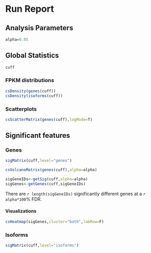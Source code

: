 Run Report
==========

Analysis Parameters
-------------------
```r
alpha=0.05
```


Global Statistics
-----------------
```r
cuff
```

### FPKM distributions
```r
csDensity(genes(cuff))
csDensity(isoforms(cuff))
```

### Scatterplots
```r
csScatterMatrix(genes(cuff),logMode=T)
```


Significant features
--------------------

### Genes
```r
sigMatrix(cuff,level="genes")
```

```r
csVolcanoMatrix(genes(cuff),alpha=alpha)
```

```r
sigGeneIDs<-getSig(cuff,alpha=alpha)
sigGenes<-getGenes(cuff,sigGeneIDs)
```
There are `r length(sigGeneIDs)` significantly different genes at a `r alpha*100`$\%$ FDR. 

#### Visualizations
```r
csHeatmap(sigGenes,cluster="both",labRow=F)
```


### Isoforms
```r
sigMatrix(cuff,level="isoforms")
```